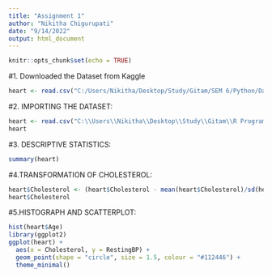 ---
title: "Assignment 1"
author: "Nikitha Chigurupati"
date: "9/14/2022"
output: html_document
---

```{r setup, include=FALSE}
knitr::opts_chunk$set(echo = TRUE)
```

#1. Downloaded the Dataset from Kaggle

```{r}
heart <- read.csv("C:/Users/Nikitha/Desktop/Study/Gitam/SEM 6/Python/Datasets/heart.csv")
```

#2. IMPORTING THE DATASET: 

```{r}
heart <- read.csv("C:\\Users\\Nikitha\\Desktop\\Study\\Gitam\\R Programming\\heart.csv")
heart
```

#3. DESCRIPTIVE STATISTICS:

```{r}
summary(heart)
```

#4.TRANSFORMATION OF CHOLESTEROL:

```{r}
heart$Cholesterol <- (heart$Cholesterol - mean(heart$Cholesterol)/sd(heart$Cholesterol))
heart$Cholesterol
```

#5.HISTOGRAPH AND SCATTERPLOT:

```{r}
hist(heart$Age)
library(ggplot2)
ggplot(heart) +
  aes(x = Cholesterol, y = RestingBP) +
  geom_point(shape = "circle", size = 1.5, colour = "#112446") +
  theme_minimal()
```
